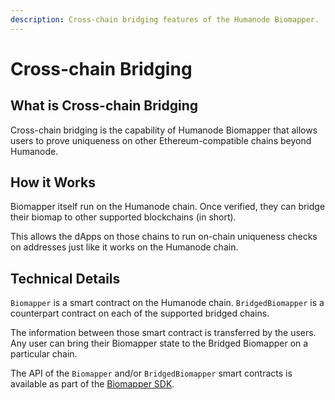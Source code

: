 ```yaml
---
description: Cross-chain bridging features of the Humanode Biomapper.
---
```


# Cross-chain Bridging

## What is Cross-chain Bridging

Cross-chain bridging is the capability of Humanode Biomapper that allows
users to prove uniqueness on other Ethereum-compatible chains beyond Humanode.

## How it Works

Biomapper itself run on the Humanode chain. Once verified, they can bridge
their biomap to other supported blockchains (in short).

This allows the dApps on those chains to run on-chain uniqueness checks
on addresses just like it works on the Humanode chain.

## Technical Details

`Biomapper` is a smart contract on the Humanode chain.
`BridgedBiomapper` is a counterpart contract on each of the supported bridged
chains.

The information between those smart contract is transferred by the users.
Any user can bring their Biomapper state to the Bridged Biomapper on
a particular chain.

The API of the `Biomapper` and/or `BridgedBiomapper` smart contracts is
available as part of the [Biomapper SDK](/integration/general-information).
